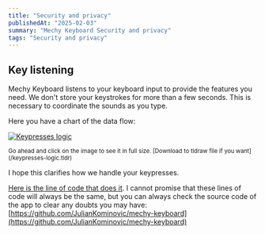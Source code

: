 ```yaml
---
title: "Security and privacy"
publishedAt: "2025-02-03"
summary: "Mechy Keyboard Security and privacy"
tags: "Security and privacy"
---
```


## Key listening

Mechy Keyboard listens to your keyboard input to provide the features you need.
We don't store your keystrokes for more than a few seconds. This is necessary to coordinate the sounds as you type.

Here you have a chart of the data flow:

[![Keypresses logic](/keypresses-logic.svg)](/keypresses-logic.svg)

<small>
Go ahead and click on the image to see it in full size. [Download to tldraw file if you want](/keypresses-logic.tldr)

</small>

I hope this clarifies how we handle your keypresses.

[Here is the line of code that does it](https://github.com/JulianKominovic/mechy-keyboard/blob/master/src-tauri/src/main.rs#L69). I cannot promise that these lines of code will always be the same, but you can always check the source code of the app to clear any doubts you may have: [https://github.com/JulianKominovic/mechy-keyboard](https://github.com/JulianKominovic/mechy-keyboard)
